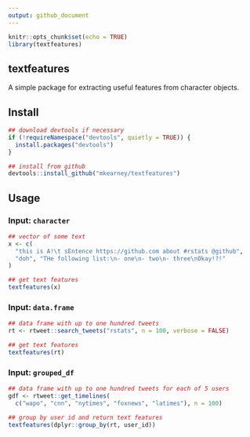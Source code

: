 ```yaml
---
output: github_document
---
```


```r
knitr::opts_chunk$set(echo = TRUE)
library(textfeatures)
```

## textfeatures

A simple package for extracting useful features from character objects.

## Install

```r
## download devtools if necessary
if (!requireNamespace("devtools", quietly = TRUE)) {
  install.packages("devtools")
}

## install from github
devtools::install_github("mkearney/textfeatures")
```

## Usage

### Input: `character`

```r
## vector of some text
x <- c(
  "this is A!\t sEntence https://github.com about #rstats @github",
  "doh", "THe following list:\n- one\n- two\n- three\nOkay!?!"
)

## get text features
textfeatures(x)
```

### Input: `data.frame`

```r
## data frame with up to one hundred tweets
rt <- rtweet::search_tweets("rstats", n = 100, verbose = FALSE)

## get text features
textfeatures(rt)
```


### Input: `grouped_df`

```r
## data frame with up to one hundred tweets for each of 5 users
gdf <- rtweet::get_timelines(
  c("wapo", "cnn", "nytimes", "foxnews", "latimes"), n = 100)

## group by user id and return text features
textfeatures(dplyr::group_by(rt, user_id))
```
